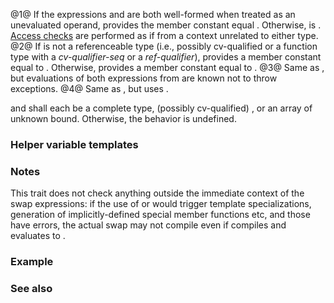 {{cpp/experimental/ranges/title|is_swappable_with|is_swappable|is_nothrow_swappable_with|is_nothrow_swappable}}
{{cpp/experimental/ranges/utility/navbar}}
{{dcl begin}}
{{dcl header|experimental/ranges/type_traits}}
{{dcl|num=1|since=ranges|1=
template&lt; class T, class U &gt;
struct is_swappable_with;
}}
{{dcl|num=2|since=ranges|1=
template&lt; class T &gt;
struct is_swappable;
}}
{{dcl|num=3|since=ranges|1=
template&lt; class T, class U &gt;
struct is_nothrow_swappable_with;
}}
{{dcl|num=4|since=ranges|1=
template&lt; class T &gt;
struct is_nothrow_swappable;
}}
{{dcl end}}
@1@ If the expressions {{c|ranges::swap(std::declval&lt;T&gt;(), std::declval&lt;U&gt;())}} and {{c|ranges::swap(std::declval&lt;U&gt;(), std::declval&lt;T&gt;())}} are both well-formed when treated as an unevaluated operand, provides the member constant {{tt|value}} equal {{c|true}}. Otherwise, {{tt|value}} is {{c|false}}. [[cpp/language/access|Access checks]] are performed as if from a context unrelated to either type. 
@2@ If {{tt|T}} is not a referenceable type (i.e., possibly cv-qualified {{c|void}} or a function type with a ''cv-qualifier-seq'' or a ''ref-qualifier''), provides a member constant {{tt|value}} equal to {{c|false}}. Otherwise, provides a member constant {{tt|value}} equal to {{c|ranges::is_swappable_with&lt;T&amp;, T&amp;&gt;::value}}.
@3@ Same as {{v|1}}, but evaluations of both expressions from {{v|1}} are known not to throw exceptions.
@4@ Same as {{v|2}}, but uses {{c|is_nothrow_swappable_with}}.

{{tt|T}} and {{tt|U}} shall each be a complete type, (possibly cv-qualified) {{c|void}}, or an array of unknown bound. Otherwise, the behavior is undefined.

===Helper variable templates===
{{dcl begin}}
{{dcl|num=1|since=ranges|1=
template&lt; class T, class U &gt;
constexpr bool is_swappable_with_v = is_swappable_with&lt;T, U&gt;::value;
}}
{{dcl|num=2|since=ranges|1=
template&lt; class T &gt;
constexpr bool is_swappable_v = is_swappable&lt;T&gt;::value;
}}
{{dcl|num=3|since=ranges|1=
template&lt; class T, class U &gt;
constexpr bool is_nothrow_swappable_with_v = is_nothrow_swappable_with&lt;T, U&gt;::value;
}}
{{dcl|num=4|since=ranges|1=
template&lt; class T &gt;
constexpr bool is_nothrow_swappable_v = is_nothrow_swappable&lt;T&gt;::value;
}}
{{dcl end}}

{{cpp/types/integral_constant/inherit|{{tt|T}} is swappable with {{tt|U}}}}

===Notes===
This trait does not check anything outside the immediate context of the swap expressions: if the use of {{tt|T}} or {{tt|U}} would trigger template specializations, generation of implicitly-defined special member functions etc, and those have errors, the actual swap may not compile even if {{tt|ranges::is_swappable_with&lt;T,U&gt;::value}} compiles and evaluates to {{c|true}}.

===Example===
{{example}}

===See also===
{{dsc begin}}
{{dsc inc|cpp/experimental/ranges/concepts/dsc Swappable}}
{{dsc inc|cpp/types/dsc is_swappable}}
{{dsc end}}

{{langlinks|zh}}